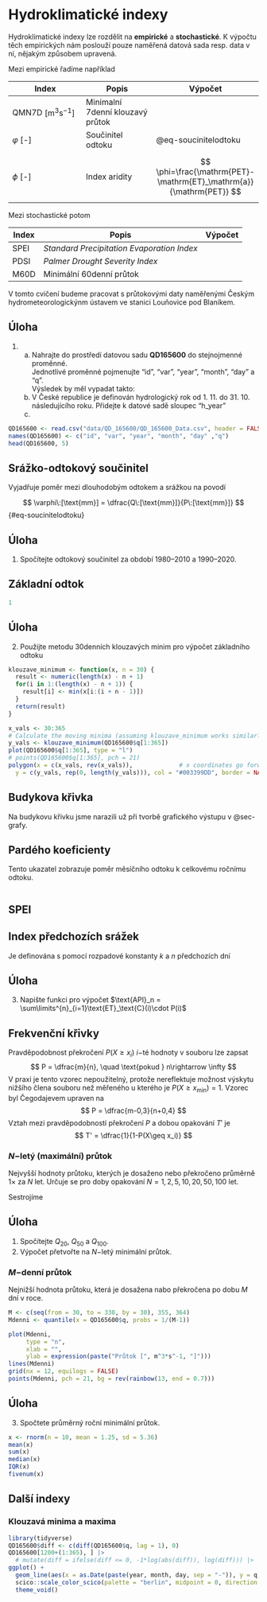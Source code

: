 # Hydroklimatické indexy {#sec-hydroklimatickeindexy}

Hydroklimatické indexy lze rozdělit na **empirické** a **stochastické**. K výpočtu těch empirických nám poslouží pouze naměřená datová sada resp. data v ní, nějakým způsobem upravená.

Mezi empirické řadíme například

| Index                                 | Popis                            | Výpočet                                                       |
|-----------------------------|--------------------------|------------------|
| QMN7D $[\mathrm{m}^3\mathrm{s}^{-1}]$ | Minimalní 7denní klouzavý průtok |                                                               |
| $\varphi$ \[-\]                       | Součinitel odtoku                | @eq-soucinitelodtoku                                          |
| $\phi$ \[-\]                          | Index aridity                    | $$                                                            
                                                                            \phi=\frac{\mathrm{PET}-\mathrm{ET}_\mathrm{a}}{\mathrm{PET}}  
                                                                            $$                                                             |

Mezi stochastické potom

| Index | Popis                                      | Výpočet |
|-------|--------------------------------------------|---------|
| SPEI  | *Standard Precipitation Evaporation Index* |         |
| PDSI  | *Palmer Drought Severity Index*            |         |
| M60D  | Minimální 60denní průtok                   |         |

V tomto cvičení budeme pracovat s průtokovými daty naměřenými Českým hydrometeorologickýnm ústavem ve stanici Louňovice pod Blaníkem.

::: callout-tip
## Úloha

1.  

    a)  Nahrajte do prostředí datovou sadu **QD165600** do stejnojmenné proměnné.\
        Jednotlivé proměnné pojmenujte "id", "var", "year", "month", "day" a "q".\
        Výsledek by měl vypadat takto:
    b)  V České republice je definován hydrologický rok od 1. 11. do 31. 10. následujícího roku. Přidejte k datové sadě sloupec "h_year"
    c)  
:::

```r
QD165600 <- read.csv("data/QD_165600/QD_165600_Data.csv", header = FALSE)
names(QD165600) <- c("id", "var", "year", "month", "day" ,"q")
head(QD165600, 5)
```

## Srážko-odtokový součinitel

Vyjadřuje poměr mezi dlouhodobým odtokem a srážkou na povodí

$$
\varphi\:[\text{mm}] = \dfrac{Q\:[\text{mm}]}{P\:[\text{mm}]}
$$ {#eq-soucinitelodtoku}

::: callout-tip
## Úloha

1.  Spočítejte odtokový součinitel za období 1980--2010 a 1990--2020.
:::

## Základní odtok

```r
1
```

::: callout-tip
## Úloha

2.  Použijte metodu 30denních klouzavých minim pro výpočet základního odtoku
:::

```r
klouzave_minimum <- function(x, n = 30) {
  result <- numeric(length(x) - n + 1)
  for(i in 1:(length(x) - n + 1)) {
    result[i] <- min(x[i:(i + n - 1)])
  }
  return(result)
}
```

```r
x_vals <- 30:365
# Calculate the moving minima (assuming klouzave_minimum works similarly to your custom function)
y_vals <- klouzave_minimum(QD165600$q[1:365])
plot(QD165600$q[1:365], type = "l")
# points(QD165600$q[1:365], pch = 21)
polygon(x = c(x_vals, rev(x_vals)),             # x coordinates go forward and then backward
  y = c(y_vals, rep(0, length(y_vals))), col = "#003399DD", border = NA)

```

## Budykova křivka

Na budykovu křivku jsme narazili už při tvorbě grafického výstupu v @sec-grafy.

## Pardého koeficienty

Tento ukazatel zobrazuje poměr měsíčního odtoku k celkovému ročnímu odtoku.

```r

```

## SPEI

## Index předchozích srážek

Je definována s pomocí rozpadové konstanty $k$ a $n$ předchozích dní

::: callout-tip
## Úloha

3.  Napište funkci pro výpočet $\text{API}_n = \sum\limits^{n}_{i=1}\text{ET}_\text{C}(i)\cdot P(i)$
:::

## Frekvenční křivky

Pravděpodobnost překročení $P(X\geq x_i)$ $i-$té hodnoty v souboru lze zapsat 
$$
P = \dfrac{m}{n}, \quad \text{pokud } n\rightarrow \infty
$$ 
V praxi je tento vzorec nepoužitelný, protože nereflektuje možnost výskytu nižšího člena souboru než měřeného u kterého je $P(X\geq x_{\min})=1$. Vzorec byl Čegodajevem upraven na $$
P = \dfrac{m-0,3}{n+0,4}
$$ Vztah mezi pravděpodobností překročení $P$ a dobou opakování $T'$ je 
$$
T' = \dfrac{1}{1-P(X\geq x_i)}
$$

### $N-$letý (maximální) průtok

Nejvyšší hodnoty průtoku, kterých je dosaženo nebo překročeno průměrně 1$\times$ za $N$ let. Určuje se pro doby opakování $N = 1, 2, 5, 10, 20, 50, 100$ let.

Sestrojíme

::: callout-tip
## Úloha

1.  Spočítejte $Q_{20}$, $Q_{50}$ a $Q_{100}$.
2.  Výpočet přetvořte na $N-$letý minimální průtok.
:::

### $M-$denní průtok

Nejnižší hodnota průtoku, která je dosažena nabo překročena po dobu $M$ dní v roce.

```r
M <- c(seq(from = 30, to = 330, by = 30), 355, 364)
Mdenni <- quantile(x = QD165600$q, probs = 1/(M-1))

plot(Mdenni, 
     type = "n", 
     xlab = "", 
     ylab = expression(paste("Průtok [", m^3*s^-1, "]")))
lines(Mdenni)
grid(nx = 12, equilogs = FALSE)
points(Mdenni, pch = 21, bg = rev(rainbow(13, end = 0.7)))

```

::: callout-tip
## Úloha

3.  Spočtete průměrný roční minimální průtok.
:::

```r
x <- rnorm(n = 10, mean = 1.25, sd = 5.36)
mean(x)
sum(x)
median(x)
IQR(x)
fivenum(x)
```

## Další indexy

### Klouzavá minima a maxima

```r
library(tidyverse)
QD165600$diff <- c(diff(QD165600$q, lag = 1), 0)
QD165600[1200+(1:365), ] |> 
  # mutate(diff = ifelse(diff <= 0, -1*log(abs(diff)), log(diff))) |> 
ggplot() +
  geom_line(aes(x = as.Date(paste(year, month, day, sep = "-")), y = q, color = diff, group = 1)) +
  scico::scale_color_scico(palette = "berlin", midpoint = 0, direction = -1) +
  theme_void()
```
